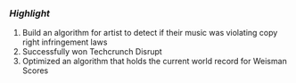 
### _Highlight_

1. Build an algorithm for artist to detect if their music was violating copy right infringement laws
1. Successfully won Techcrunch Disrupt
1. Optimized an algorithm that holds the current world record for Weisman Scores
